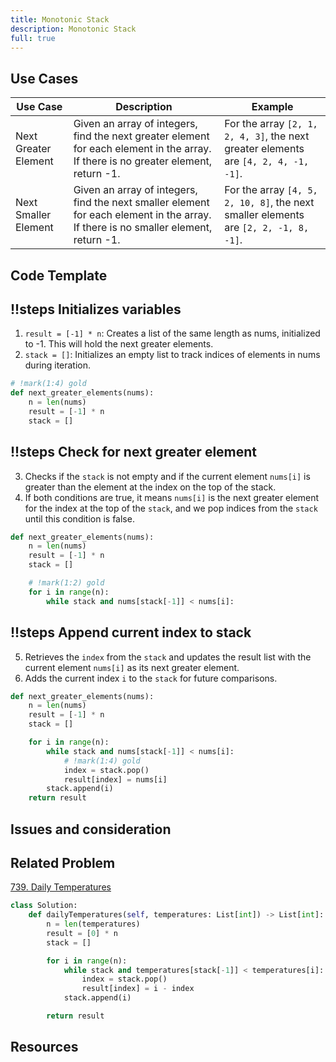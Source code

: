```yaml
---
title: Monotonic Stack
description: Monotonic Stack
full: true
---
```



## Use Cases

| Use Case    | Description   | Example          |
|-------------|--------|--------|
| Next Greater Element                               | Given an array of integers, find the next greater element for each element in the array. If there is no greater element, return -1. | For the array `[2, 1, 2, 4, 3]`, the next greater elements are `[4, 2, 4, -1, -1]`.                     |
| Next Smaller Element                               | Given an array of integers, find the next smaller element for each element in the array. If there is no smaller element, return -1. | For the array `[4, 5, 2, 10, 8]`, the next smaller elements are `[2, 2, -1, 8, -1]`.                    |


## Code Template


<Scrollycoding>

## !!steps  Initializes variables
1. `result = [-1] * n`: Creates a list of the same length as nums, initialized to -1. This will hold the next greater elements.
2. `stack = []`: Initializes an empty list to track indices of elements in nums during iteration.


```python !code
# !mark(1:4) gold
def next_greater_elements(nums):
    n = len(nums)
    result = [-1] * n
    stack = []
```

## !!steps Check for next greater element

3. Checks if the `stack` is not empty and if the current element `nums[i]` is greater than the element at the index on the top of the stack.
4. If both conditions are true, it means `nums[i]` is the next greater element for the index at the top of the `stack`, and we pop indices from the `stack` until this condition is false.

```python !code
def next_greater_elements(nums):
    n = len(nums)
    result = [-1] * n
    stack = []

    # !mark(1:2) gold
    for i in range(n):
        while stack and nums[stack[-1]] < nums[i]:
```

## !!steps Append current index to stack
5. Retrieves the `index` from the `stack` and updates the result list with the current element `nums[i]` as its next greater element.
6. Adds the current index `i` to the `stack` for future comparisons.



```python !code
def next_greater_elements(nums):
    n = len(nums)
    result = [-1] * n
    stack = []

    for i in range(n):
        while stack and nums[stack[-1]] < nums[i]:
            # !mark(1:4) gold
            index = stack.pop()
            result[index] = nums[i]
        stack.append(i)
    return result
```



</Scrollycoding>

## Issues and consideration


## Related Problem
[739. Daily Temperatures](https://leetcode.com/problems/daily-temperatures/description/)

```python
class Solution:
    def dailyTemperatures(self, temperatures: List[int]) -> List[int]:
        n = len(temperatures)
        result = [0] * n
        stack = []

        for i in range(n):
            while stack and temperatures[stack[-1]] < temperatures[i]:
                index = stack.pop()
                result[index] = i - index
            stack.append(i)

        return result 
```

## Resources


